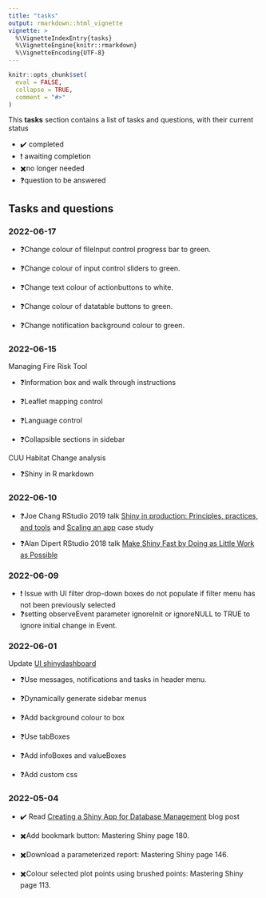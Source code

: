 ```yaml
---
title: "tasks"
output: rmarkdown::html_vignette
vignette: >
  %\VignetteIndexEntry{tasks}
  %\VignetteEngine{knitr::rmarkdown}
  %\VignetteEncoding{UTF-8}
---
```


```r
knitr::opts_chunk$set(
  eval = FALSE,
  collapse = TRUE,
  comment = "#>"
)
```

This **tasks** section contains a list of tasks and questions, with their current status

-   ✔️ completed
-   ❗ awaiting completion
-   ✖️no longer needed
-   ❓question to be answered

## Tasks and questions

### 2022-06-17

-   ❓Change colour of fileInput control progress bar to green.

-   ❓Change colour of input control sliders to green.

-   ❓Change text colour of actionbuttons to white.

-   ❓Change colour of datatable buttons to green.

-   ❓Change notification background colour to green.

### 2022-06-15

Managing Fire Risk Tool

-   ❓Information box and walk through instructions

-   ❓Leaflet mapping control

-   ❓Language control

-   ❓Collapsible sections in sidebar

CUU Habitat Change analysis

-   ❓Shiny in R markdown

### 2022-06-10

-   ❓Joe Chang RStudio 2019 talk [Shiny in production: Principles, practices, and tools](https://www.rstudio.com/resources/rstudioconf-2019/shiny-in-production-principles-practices-and-tools/) and [Scaling an app](https://rstudio.github.io/shinyloadtest/articles/case-study-scaling.html) case study

-   ❓Alan Dipert RStudio 2018 talk [Make Shiny Fast by Doing as Little Work as Possible](https://www.rstudio.com/resources/rstudioconf-2018/make-shiny-fast-by-doing-as-little-work-as-possible/)

### 2022-06-09

-   ❗ Issue with UI filter drop-down boxes do not populate if filter menu has not been previously selected
-   ❓setting observeEvent parameter ignoreInit or ignoreNULL to TRUE to ignore initial change in Event.

### 2022-06-01

Update [UI shinydashboard](https://rstudio.github.io/shinydashboard/structure.html)

-   ❓Use messages, notifications and tasks in header menu.

-   ❓Dynamically generate sidebar menus

-   ❓Add background colour to box

-   ❓Use tabBoxes

-   ❓Add infoBoxes and valueBoxes

-   ❓Add custom css

### 2022-05-04

-   ✔️ Read [Creating a Shiny App for Database Management](https://shanghai.hosting.nyu.edu/data/r/case-4-database-management-shiny.html) blog post

-   ✖️Add bookmark button: Mastering Shiny page 180.

-   ✖️Download a parameterized report: Mastering Shiny page 146.

-   ✖️Colour selected plot points using brushed points: Mastering Shiny page 113.
